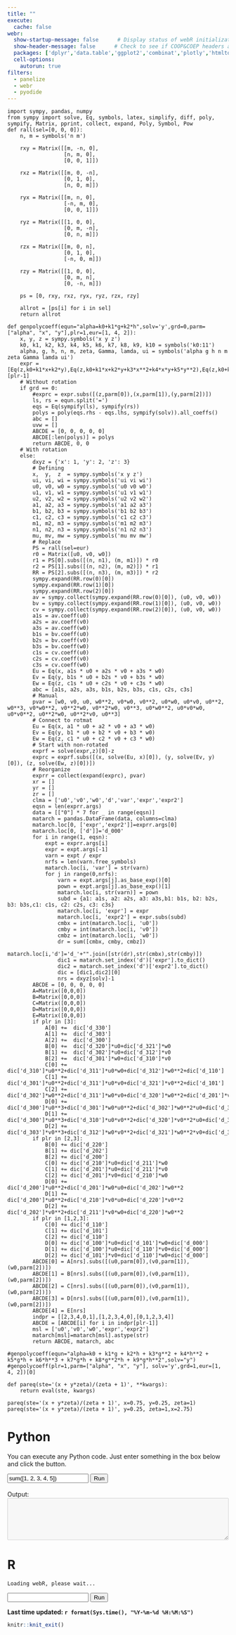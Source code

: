 ```yaml
---
title: ""
execute: 
  cache: false
webr:
  show-startup-message: false      # Display status of webR initialization
  show-header-message: false      # Check to see if COOP&COEP headers are set for speed.
  packages: ['dplyr','data.table','ggplot2','combinat','plotly','htmltools','broom'] # Pre-install dependencies
  cell-options:
    autorun: true
filters:
  - panelize
  - webr
  - pyodide
---
```


```pyodide-python
import sympy, pandas, numpy
from sympy import solve, Eq, symbols, latex, simplify, diff, poly, sympify, Matrix, pprint, collect, expand, Poly, Symbol, Pow
def rall(sel=[0, 0, 0]):
    n, m = symbols('n m')
    
    rxy = Matrix([[m, -n, 0], 
                  [n, m, 0],
                  [0, 0, 1]])
    
    rxz = Matrix([[m, 0, -n], 
                  [0, 1, 0],
                  [n, 0, m]])
    
    ryx = Matrix([[m, n, 0], 
                  [-n, m, 0],
                  [0, 0, 1]])
    
    ryz = Matrix([[1, 0, 0], 
                  [0, m, -n],
                  [0, n, m]])
    
    rzx = Matrix([[m, 0, n], 
                  [0, 1, 0],
                  [-n, 0, m]])
    
    rzy = Matrix([[1, 0, 0], 
                  [0, m, n],
                  [0, -n, m]])
    
    ps = [0, rxy, rxz, ryx, ryz, rzx, rzy]
    
    allrot = [ps[i] for i in sel]
    return allrot

def genpolycoeff(equn="alpha=k0+k1*g+k2*h",solv='y',grd=0,parm=["alpha", "x", "y"],plr=1,eur=[1, 4, 2]):
    x, y, z = sympy.symbols('x y z')
    k0, k1, k2, k3, k4, k5, k6, k7, k8, k9, k10 = symbols('k0:11')
    alpha, g, h, n, m, zeta, Gamma, lamda, ui = symbols('alpha g h n m zeta Gamma lamda ui')
    expr = [Eq(z,k0+k1*x+k2*y),Eq(z,k0+k1*x+k2*y+k3*x**2+k4*x*y+k5*y**2),Eq(z,k0+k1*x+k2*y+k3*x**2+k4*x*y+k5*y**2+k6*x**3+k7*x**2*y+k8*y**2*x+k9*y**3)][plr-1]
    # Without rotation
    if grd == 0:
        #exprc = expr.subs([(z,parm[0]),(x,parm[1]),(y,parm[2])])
        ls, rs = equn.split('=')
        eqs = Eq(sympify(ls), sympify(rs))
        polys = poly(eqs.rhs - eqs.lhs, sympify(solv)).all_coeffs()
        abc = []
        uvw = []
        ABCDE = [0, 0, 0, 0, 0]
        ABCDE[:len(polys)] = polys
        return ABCDE, 0, 0
    # With rotation
    else:
        dxyz = {'x': 1, 'y': 2, 'z': 3}
        # Defining
        x,  y,  z  = sympy.symbols('x y z')
        ui, vi, wi = sympy.symbols('ui vi wi')
        u0, v0, w0 = sympy.symbols('u0 v0 w0')
        u1, v1, w1 = sympy.symbols('u1 v1 w1')
        u2, v2, w2 = sympy.symbols('u2 v2 w2')
        a1, a2, a3 = sympy.symbols('a1 a2 a3')
        b1, b2, b3 = sympy.symbols('b1 b2 b3')
        c1, c2, c3 = sympy.symbols('c1 c2 c3')
        m1, m2, m3 = sympy.symbols('m1 m2 m3')
        n1, n2, n3 = sympy.symbols('n1 n2 n3')
        mu, mv, mw = sympy.symbols('mu mv mw')
        # Replace
        PS = rall(sel=eur)
        r0 = Matrix([u0, v0, w0])
        r1 = PS[0].subs([(n, n1), (m, m1)]) * r0
        r2 = PS[1].subs([(n, n2), (m, m2)]) * r1
        RR = PS[2].subs([(n, n3), (m, m3)]) * r2
        sympy.expand(RR.row(0)[0])
        sympy.expand(RR.row(1)[0])
        sympy.expand(RR.row(2)[0])
        av = sympy.collect(sympy.expand(RR.row(0)[0]), (u0, v0, w0))
        bv = sympy.collect(sympy.expand(RR.row(1)[0]), (u0, v0, w0))
        cv = sympy.collect(sympy.expand(RR.row(2)[0]), (u0, v0, w0))
        a1s = av.coeff(u0)
        a2s = av.coeff(v0)
        a3s = av.coeff(w0)
        b1s = bv.coeff(u0)
        b2s = bv.coeff(v0)
        b3s = bv.coeff(w0)
        c1s = cv.coeff(u0)
        c2s = cv.coeff(v0)
        c3s = cv.coeff(w0)
        Eu = Eq(x, a1s * u0 + a2s * v0 + a3s * w0)
        Ev = Eq(y, b1s * u0 + b2s * v0 + b3s * w0)
        Ew = Eq(z, c1s * u0 + c2s * v0 + c3s * w0)
        abc = [a1s, a2s, a3s, b1s, b2s, b3s, c1s, c2s, c3s]
        # Manual
        pvar = [w0, v0, u0, w0**2, v0*w0, v0**2, u0*w0, u0*v0, u0**2, w0**3, v0*w0**2, v0**2*w0, v0**2*w0, v0**3, u0*w0**2, u0*v0*w0, u0*v0**2, u0**2*w0, u0**2*v0, u0**3]
        # Connect to rotmat
        Eu = Eq(x, a1 * u0 + a2 * v0 + a3 * w0)
        Ev = Eq(y, b1 * u0 + b2 * v0 + b3 * w0)
        Ew = Eq(z, c1 * u0 + c2 * v0 + c3 * w0)
        # Start with non-rotated
        exprf = solve(expr,z)[0]-z
        exprc = exprf.subs([(x, solve(Eu, x)[0]), (y, solve(Ev, y)[0]), (z, solve(Ew, z)[0])])
        # Reorganize
        exprr = collect(expand(exprc), pvar)
        xr = [] 
        yr = []
        zr = []
        clma = ['u0','v0','w0','d','var','expr','expr2']
        eqsn = len(exprr.args)
        data = [["0"] * 7 for _ in range(eqsn)]
        matarch = pandas.DataFrame(data, columns=clma)
        matarch.loc[0, ['expr','expr2']]=exprr.args[0]
        matarch.loc[0, ['d']]='d_000'
        for i in range(1, eqsn):
            expt = exprr.args[i]
            expr = expt.args[-1]
            varn = expt / expr
            nrfs = len(varn.free_symbols)
            matarch.loc[i, 'var'] = str(varn)
            for j in range(0,nrfs):
                varn = expt.args[j].as_base_exp()[0]
                pown = expt.args[j].as_base_exp()[1]
                matarch.loc[i, str(varn)] = pown
                subd = {a1: a1s, a2: a2s, a3: a3s,b1: b1s, b2: b2s, b3: b3s,c1: c1s, c2: c2s, c3: c3s}
                matarch.loc[i, 'expr'] = expr
                matarch.loc[i, 'expr2'] = expr.subs(subd) 
                cmbx = int(matarch.loc[i, 'u0'])
                cmby = int(matarch.loc[i, 'v0'])
                cmbz = int(matarch.loc[i, 'w0'])
                dr = sum([cmbx, cmby, cmbz])
                matarch.loc[i,'d']='d_'+"".join([str(dr),str(cmbx),str(cmby)])
                dic1 = matarch.set_index('d')['expr'].to_dict()
                dic2 = matarch.set_index('d')['expr2'].to_dict()
                dic = [dic1,dic2][0]
                nrs = dxyz[solv]-1
        ABCDE = [0, 0, 0, 0, 0]
        A=Matrix([0,0,0])
        B=Matrix([0,0,0])
        C=Matrix([0,0,0])
        D=Matrix([0,0,0])
        E=Matrix([0,0,0])
        if plr in [3]:
            A[0] +=  dic['d_330']
            A[1] +=  dic['d_303']
            A[2] +=  dic['d_300']
            B[0] +=  dic['d_320']*u0+dic['d_321']*w0
            B[1] +=  dic['d_302']*u0+dic['d_312']*v0
            B[2] +=  dic['d_301']*w0+dic['d_310']*v0
            C[0] +=  dic['d_310']*u0**2+dic['d_311']*u0*w0+dic['d_312']*w0**2+dic['d_110']
            C[1] +=  dic['d_301']*u0**2+dic['d_311']*u0*v0+dic['d_321']*v0**2+dic['d_101']
            C[2] +=  dic['d_302']*w0**2+dic['d_311']*w0*v0+dic['d_320']*w0**2+dic['d_201']*v0+dic['d_210']*w0+dic['d_110']
            D[0] += dic['d_300']*u0**3+dic['d_301']*w0*u0**2+dic['d_302']*w0**2*u0+dic['d_303']*w0**3
            D[1] += dic['d_300']*u0**3+dic['d_310']*u0*v0**2+dic['d_320']*v0**2*u0+dic['d_330']*v0**3
            D[2] += dic['d_303']*v0**3+dic['d_312']*w0*v0**2+dic['d_321']*w0**2*v0+dic['d_330']*v0**3
        if plr in [2,3]:
            B[0] += dic['d_220']
            B[1] += dic['d_202']
            B[2] += dic['d_200']
            C[0] += dic['d_210']*u0+dic['d_211']*w0
            C[1] += dic['d_201']*u0+dic['d_211']*v0
            C[2] += dic['d_201']*v0+dic['d_210']*w0
            D[0] += dic['d_200']*u0**2+dic['d_201']*w0*u0+dic['d_202']*w0**2
            D[1] += dic['d_200']*u0**2+dic['d_210']*v0*u0+dic['d_220']*v0**2
            D[2] += dic['d_202']*v0**2+dic['d_211']*v0*w0+dic['d_220']*w0**2
        if plr in [1,2,3]:
            C[0] += dic['d_110']
            C[1] += dic['d_101']
            C[2] += dic['d_110']
            D[0] += dic['d_100']*u0+dic['d_101']*w0+dic['d_000']
            D[1] += dic['d_100']*u0+dic['d_110']*v0+dic['d_000']
            D[2] += dic['d_101']*v0+dic['d_110']*w0+dic['d_000']
        ABCDE[0] = A[nrs].subs([(u0,parm[0]),(v0,parm[1]),(w0,parm[2])])
        ABCDE[1] = B[nrs].subs([(u0,parm[0]),(v0,parm[1]),(w0,parm[2])])
        ABCDE[2] = C[nrs].subs([(u0,parm[0]),(v0,parm[1]),(w0,parm[2])])
        ABCDE[3] = D[nrs].subs([(u0,parm[0]),(v0,parm[1]),(w0,parm[2])])
        ABCDE[4] = E[nrs]
        indpr = [[2,3,4,0,1],[1,2,3,4,0],[0,1,2,3,4]]
        ABCDE = [ABCDE[i] for i in indpr[plr-1]]
        msl = ['u0','v0','w0','expr','expr2']
        matarch[msl]=matarch[msl].astype(str)
        return ABCDE, matarch, abc
```

```pyodide-python
#genpolycoeff(equn="alpha=k0 + k1*g + k2*h + k3*g**2 + k4*h**2 + k5*g*h + k6*h**3 + k7*g*h + k8*g**2*h + k9*g*h**2",solv="y")
#genpolycoeff(plr=1,parm=["alpha", "x", "y"], solv='y',grd=1,eur=[1, 4, 2])[0]
```

```pyodide-python
def pareq(ste='(x + y*zeta)/(zeta + 1)', **kwargs):
    return eval(ste, kwargs)
```

```pyodide-python
pareq(ste='(x + y*zeta)/(zeta + 1)', x=0.75, y=0.25, zeta=1)
pareq(ste='(x + y*zeta)/(zeta + 1)', y=0.25, zeta=1,x=2.75)
```

# Python

<head>
  <script src="https://cdn.jsdelivr.net/pyodide/v0.24.1/full/pyodide.js"></script>
</head>

<body>
  <p>
    You can execute any Python code. Just enter something in the box below and
    click the button.
  </p>
  <input id="code" value="sum([1, 2, 3, 4, 5])" />
  <button onclick="evaluatePython()">Run</button>
  <br />
  <br />
  <div>Output:</div>
  <textarea id="output" style="width: 100%;" rows="6" disabled></textarea>

  <script>
    const output = document.getElementById("output");
    const code = document.getElementById("code");

    function addToOutput(s) {
      output.value += ">>>" + code.value + "\n" + s + "\n";
    }

    output.value = "Initializing...\n";
    // init Pyodide
    async function main() {
      let pyodide = await loadPyodide();
      output.value += "Ready!\n";
      return pyodide;
    }
    let pyodideReadyPromise = main();

    async function evaluatePython() {
      let pyodide = await pyodideReadyPromise;
      try {
        let output = pyodide.runPython(code.value);
        addToOutput(output);
      } catch (err) {
        addToOutput(err);
      }
    }
  </script>
</body>

# R

<div>
  <pre><code id="out">Loading webR, please wait...</code></pre>
  <input spellcheck="false" autocomplete="off" id="input" type="text">
  <button onclick="globalThis.sendInput()" id="run">Run</button>
</div>

<script type="module">
  /* Create a webR console using the Console helper class */
  import { Console } from 'https://webr.r-wasm.org/latest/webr.mjs';
  const webRConsole = new Console({
    stdout: line => document.getElementById('out').append(line + '\n'),
    stderr: line => document.getElementById('out').append(line + '\n'),
    prompt: p => document.getElementById('out').append(p),
  });
  webRConsole.run();
  
  /* Write to the webR console using the ``stdin()`` method */
  let input = document.getElementById('input');
  globalThis.sendInput = () => {
    webRConsole.stdin(input.value);
    document.getElementById('out').append(input.value + '\n');
    input.value = "";
  }
  
  /* Send input on Enter key */
  input.addEventListener(
    "keydown",
    (evt) => {if(evt.keyCode === 13) globalThis.sendInput()}
  );
</script>



**Last time updated: `r format(Sys.time(), "%Y-%m-%d %H:%M:%S")`**





```r
knitr::knit_exit()
```



